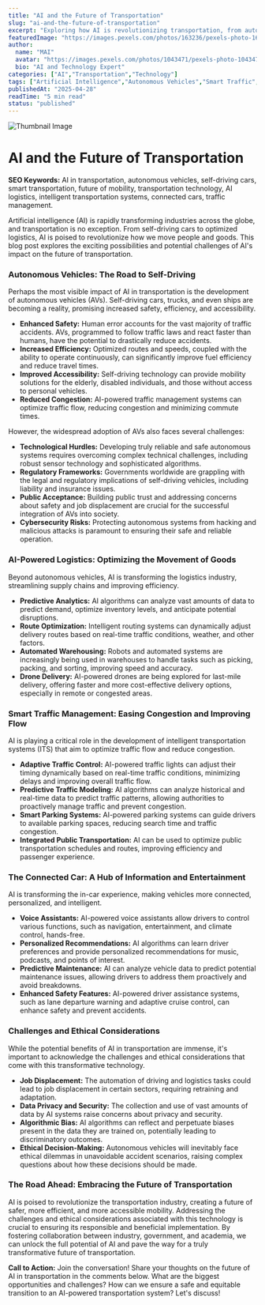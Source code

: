 ```yaml
---
title: "AI and the Future of Transportation"
slug: "ai-and-the-future-of-transportation"
excerpt: "Exploring how AI is revolutionizing transportation, from autonomous vehicles to smart traffic systems."
featuredImage: "https://images.pexels.com/photos/163236/pexels-photo-163236.jpeg?auto=compress&cs=tinysrgb&w=1260&h=750&dpr=1"
author:
  name: "MAI"
  avatar: "https://images.pexels.com/photos/1043471/pexels-photo-1043471.jpeg?auto=compress&cs=tinysrgb&w=1260&h=750&dpr=1"
  bio: "AI and Technology Expert"
categories: ["AI","Transportation","Technology"]
tags: ["Artificial Intelligence","Autonomous Vehicles","Smart Traffic","Logistics"]
publishedAt: "2025-04-28"
readTime: "5 min read"
status: "published"
---
```

![Thumbnail Image](https://images.pexels.com/photos/163236/pexels-photo-163236.jpeg?auto=compress&cs=tinysrgb&w=1260&h=750&dpr=1 "AI in Transportation")

# AI and the Future of Transportation

**SEO Keywords:** AI in transportation, autonomous vehicles, self-driving cars, smart transportation, future of mobility, transportation technology, AI logistics, intelligent transportation systems, connected cars, traffic management.

Artificial intelligence (AI) is rapidly transforming industries across the globe, and transportation is no exception. From self-driving cars to optimized logistics, AI is poised to revolutionize how we move people and goods. This blog post explores the exciting possibilities and potential challenges of AI's impact on the future of transportation.

### Autonomous Vehicles: The Road to Self-Driving

Perhaps the most visible impact of AI in transportation is the development of autonomous vehicles (AVs).  Self-driving cars, trucks, and even ships are becoming a reality, promising increased safety, efficiency, and accessibility.

* **Enhanced Safety:** Human error accounts for the vast majority of traffic accidents. AVs, programmed to follow traffic laws and react faster than humans, have the potential to drastically reduce accidents.
* **Increased Efficiency:** Optimized routes and speeds, coupled with the ability to operate continuously, can significantly improve fuel efficiency and reduce travel times.
* **Improved Accessibility:** Self-driving technology can provide mobility solutions for the elderly, disabled individuals, and those without access to personal vehicles.
* **Reduced Congestion:** AI-powered traffic management systems can optimize traffic flow, reducing congestion and minimizing commute times.

However, the widespread adoption of AVs also faces several challenges:

* **Technological Hurdles:**  Developing truly reliable and safe autonomous systems requires overcoming complex technical challenges, including robust sensor technology and sophisticated algorithms.
* **Regulatory Frameworks:** Governments worldwide are grappling with the legal and regulatory implications of self-driving vehicles, including liability and insurance issues.
* **Public Acceptance:** Building public trust and addressing concerns about safety and job displacement are crucial for the successful integration of AVs into society.
* **Cybersecurity Risks:**  Protecting autonomous systems from hacking and malicious attacks is paramount to ensuring their safe and reliable operation.


### AI-Powered Logistics: Optimizing the Movement of Goods

Beyond autonomous vehicles, AI is transforming the logistics industry, streamlining supply chains and improving efficiency.

* **Predictive Analytics:** AI algorithms can analyze vast amounts of data to predict demand, optimize inventory levels, and anticipate potential disruptions.
* **Route Optimization:** Intelligent routing systems can dynamically adjust delivery routes based on real-time traffic conditions, weather, and other factors.
* **Automated Warehousing:** Robots and automated systems are increasingly being used in warehouses to handle tasks such as picking, packing, and sorting, improving speed and accuracy.
* **Drone Delivery:**  AI-powered drones are being explored for last-mile delivery, offering faster and more cost-effective delivery options, especially in remote or congested areas.


### Smart Traffic Management:  Easing Congestion and Improving Flow

AI is playing a critical role in the development of intelligent transportation systems (ITS) that aim to optimize traffic flow and reduce congestion.

* **Adaptive Traffic Control:** AI-powered traffic lights can adjust their timing dynamically based on real-time traffic conditions, minimizing delays and improving overall traffic flow.
* **Predictive Traffic Modeling:** AI algorithms can analyze historical and real-time data to predict traffic patterns, allowing authorities to proactively manage traffic and prevent congestion.
* **Smart Parking Systems:** AI-powered parking systems can guide drivers to available parking spaces, reducing search time and traffic congestion.
* **Integrated Public Transportation:**  AI can be used to optimize public transportation schedules and routes, improving efficiency and passenger experience.



### The Connected Car: A Hub of Information and Entertainment

AI is transforming the in-car experience, making vehicles more connected, personalized, and intelligent.

* **Voice Assistants:**  AI-powered voice assistants allow drivers to control various functions, such as navigation, entertainment, and climate control, hands-free.
* **Personalized Recommendations:**  AI algorithms can learn driver preferences and provide personalized recommendations for music, podcasts, and points of interest.
* **Predictive Maintenance:**  AI can analyze vehicle data to predict potential maintenance issues, allowing drivers to address them proactively and avoid breakdowns.
* **Enhanced Safety Features:**  AI-powered driver assistance systems, such as lane departure warning and adaptive cruise control, can enhance safety and prevent accidents.


### Challenges and Ethical Considerations

While the potential benefits of AI in transportation are immense, it's important to acknowledge the challenges and ethical considerations that come with this transformative technology.

* **Job Displacement:** The automation of driving and logistics tasks could lead to job displacement in certain sectors, requiring retraining and adaptation.
* **Data Privacy and Security:** The collection and use of vast amounts of data by AI systems raise concerns about privacy and security.
* **Algorithmic Bias:**  AI algorithms can reflect and perpetuate biases present in the data they are trained on, potentially leading to discriminatory outcomes.
* **Ethical Decision-Making:**  Autonomous vehicles will inevitably face ethical dilemmas in unavoidable accident scenarios, raising complex questions about how these decisions should be made.



### The Road Ahead: Embracing the Future of Transportation

AI is poised to revolutionize the transportation industry, creating a future of safer, more efficient, and more accessible mobility.  Addressing the challenges and ethical considerations associated with this technology is crucial to ensuring its responsible and beneficial implementation.  By fostering collaboration between industry, government, and academia, we can unlock the full potential of AI and pave the way for a truly transformative future of transportation.


**Call to Action:**  Join the conversation! Share your thoughts on the future of AI in transportation in the comments below. What are the biggest opportunities and challenges? How can we ensure a safe and equitable transition to an AI-powered transportation system? Let's discuss!
